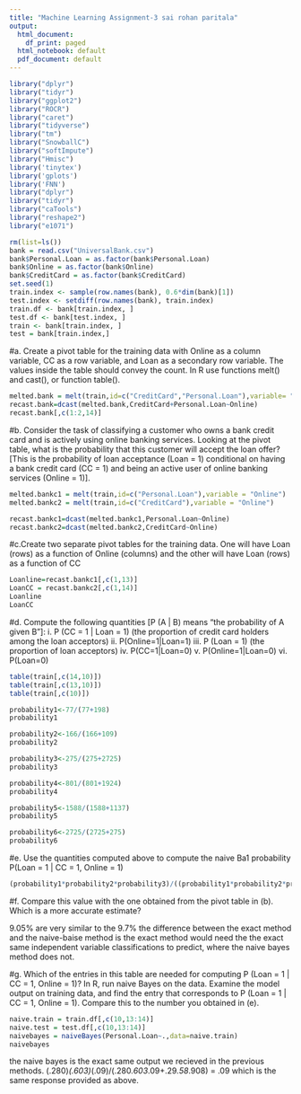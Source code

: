 ```yaml
---
title: "Machine Learning Assignment-3 sai rohan paritala"
output:
  html_document:
    df_print: paged
  html_notebook: default
  pdf_document: default
---
```


```r
library("dplyr")
library("tidyr")
library("ggplot2")
library("ROCR")
library("caret")
library("tidyverse")
library("tm")
library("SnowballC")
library("softImpute")
library("Hmisc")
library('tinytex')
library('gplots')
library('FNN')
library("dplyr")
library("tidyr")
library("caTools")
library("reshape2")
library("e1071")
```


```r
rm(list=ls())
bank = read.csv("UniversalBank.csv")
bank$Personal.Loan = as.factor(bank$Personal.Loan)
bank$Online = as.factor(bank$Online)
bank$CreditCard = as.factor(bank$CreditCard)
set.seed(1)
train.index <- sample(row.names(bank), 0.6*dim(bank)[1])  
test.index <- setdiff(row.names(bank), train.index) 
train.df <- bank[train.index, ]
test.df <- bank[test.index, ]
train <- bank[train.index, ]
test = bank[train.index,]
```
#a. Create a pivot table for the training data with Online as a column variable, CC as a row variable, and Loan as a secondary row variable. The values inside the table should convey the count. In R use functions melt() and cast(), or function table().</i>

```r
melted.bank = melt(train,id=c("CreditCard","Personal.Loan"),variable= "Online")
recast.bank=dcast(melted.bank,CreditCard+Personal.Loan~Online)
recast.bank[,c(1:2,14)]
```
#b. Consider the task of classifying a customer who owns a bank credit card and is actively using online banking services. Looking at the pivot table, what is the probability that this customer will accept the loan offer? [This is the probability of loan acceptance (Loan = 1) conditional on having a bank credit card (CC = 1) and being an active user of online banking services (Online = 1)].

```r
melted.bankc1 = melt(train,id=c("Personal.Loan"),variable = "Online")
melted.bankc2 = melt(train,id=c("CreditCard"),variable = "Online")

recast.bankc1=dcast(melted.bankc1,Personal.Loan~Online)
recast.bankc2=dcast(melted.bankc2,CreditCard~Online)
```

#c.Create two separate pivot tables for the training data. One will have Loan (rows) as a function of Online (columns) and the other will have Loan (rows) as a function of CC

```r
Loanline=recast.bankc1[,c(1,13)]
LoanCC = recast.bankc2[,c(1,14)]
Loanline
LoanCC
```


#d. Compute the following quantities [P (A | B) means “the probability of A given B”]:
i. P (CC = 1 | Loan = 1) (the proportion of credit card holders among the loan
acceptors)
ii. P(Online=1|Loan=1)
iii. P (Loan = 1) (the proportion of loan acceptors)
iv. P(CC=1|Loan=0)
v. P(Online=1|Loan=0)
vi. P(Loan=0)
```r
table(train[,c(14,10)])
table(train[,c(13,10)])
table(train[,c(10)])

```
```r
probability1<-77/(77+198)
probability1
```
```r
probability2<-166/(166+109)
probability2
```

```r
probability3<-275/(275+2725)
probability3

```

```r
probability4<-801/(801+1924)
probability4
```

```r
probability5<-1588/(1588+1137)
probability5
```

```r
probability6<-2725/(2725+275)
probability6
```

#e. Use the quantities computed above to compute the naive Ba1 probability P(Loan = 1 | CC = 1, Online = 1)
```r
(probability1*probability2*probability3)/((probability1*probability2*probability3)+(probability4*probability5*probability6))

```

#f. Compare this value with the one obtained from the pivot table in (b). Which is a more accurate estimate?

9.05% are very similar to the 9.7% the difference between the exact method and the naive-baise method is the exact method would need the the exact same independent variable classifications to predict, where the naive bayes method does not.

#g. Which of the entries in this table are needed for computing P (Loan = 1 | CC = 1, Online = 1)? In R, run naive Bayes on the data. Examine the model output on training data, and find the entry that corresponds to P (Loan = 1 | CC = 1, Online = 1). Compare this to the number you obtained in (e).</i>
```r
naive.train = train.df[,c(10,13:14)]
naive.test = test.df[,c(10,13:14)]
naivebayes = naiveBayes(Personal.Loan~.,data=naive.train)
naivebayes

```

the naive bayes is the exact same output we recieved in the previous methods.
(.280)*(.603)*(.09)/(.280*.603*.09+.29*.58*.908) = .09 which is the same response provided as above.




